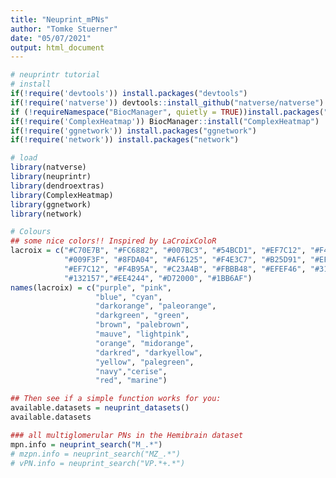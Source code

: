 ```yaml
---
title: "Neuprint_mPNs"
author: "Tomke Stuerner"
date: "05/07/2021"
output: html_document
---
```

```r
# neuprintr tutorial
# install
if(!require('devtools')) install.packages("devtools")
if(!require('natverse')) devtools::install_github("natverse/natverse")
if (!requireNamespace("BiocManager", quietly = TRUE))install.packages("BiocManager")
if(!require('ComplexHeatmap')) BiocManager::install("ComplexHeatmap")
if(!require('ggnetwork')) install.packages("ggnetwork")
if(!require('network')) install.packages("network")
```

```r
# load
library(natverse)
library(neuprintr)
library(dendroextras)
library(ComplexHeatmap)
library(ggnetwork)
library(network)
```

```r
# Colours
## some nice colors!! Inspired by LaCroixColoR
lacroix = c("#C70E7B", "#FC6882", "#007BC3", "#54BCD1", "#EF7C12", "#F4B95A", 
            "#009F3F", "#8FDA04", "#AF6125", "#F4E3C7", "#B25D91", "#EFC7E6", 
            "#EF7C12", "#F4B95A", "#C23A4B", "#FBBB48", "#EFEF46", "#31D64D", 
            "#132157","#EE4244", "#D72000", "#1BB6AF")
names(lacroix) = c("purple", "pink",
                   "blue", "cyan",
                   "darkorange", "paleorange",
                   "darkgreen", "green",
                   "brown", "palebrown",
                   "mauve", "lightpink",
                   "orange", "midorange",
                   "darkred", "darkyellow",
                   "yellow", "palegreen", 
                   "navy","cerise",
                   "red", "marine")
```

```r
## Then see if a simple function works for you:
available.datasets = neuprint_datasets()
available.datasets
```
```r
### all multiglomerular PNs in the Hemibrain dataset
mpn.info = neuprint_search("M_.*")
# mzpn.info = neuprint_search("MZ_.*")
# vPN.info = neuprint_search("VP.*+.*")
```